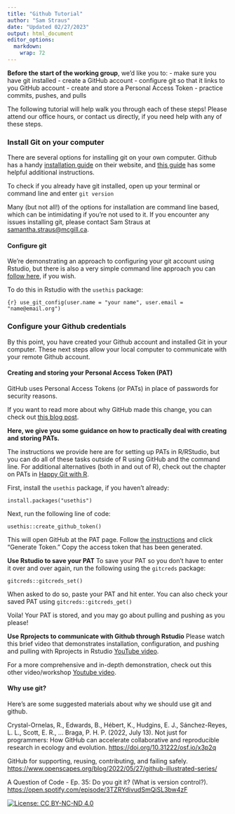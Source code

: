 ```yaml
---
title: "Github Tutorial"
author: "Sam Straus"
date: "Updated 02/27/2023"
output: html_document
editor_options: 
  markdown: 
    wrap: 72
---
```


**Before the start of the working group**, we'd like you to: - make sure
you have git installed - create a GitHub account - configure git so that
it links to you GitHub account - create and store a Personal Access
Token - practice commits, pushes, and pulls

The following tutorial will help walk you through each of these steps!
Please attend our office hours, or contact us directly, if you need help
with any of these steps.

### Install Git on your computer

There are several options for installing git on your own computer.
Github has a handy [installation
guide](https://github.com/git-guides/install-git) on their website, and
[this guide](https://happygitwithr.com/install-git.html) has some
helpful additional instructions.

To check if you already have git installed, open up your terminal or
command line and enter `git version`

Many (but not all!) of the options for installation are command line
based, which can be intimidating if you're not used to it. If you
encounter any issues installing git, please contact Sam Straus at
[samantha.straus\@mcgill.ca](mailto:samantha.straus@mcgill.ca){.email}.

#### Configure git

We're demonstrating an approach to configuring your git account using
Rstudio, but there is also a very simple command line approach you can
[follow here](https://happygitwithr.com/hello-git.html), if you wish.

To do this in Rstudio with the `usethis` package:

`{r} use_git_config(user.name = "your name", user.email = "name@email.org")`

### Configure your Github credentials

By this point, you have created your Github account and installed Git in
your computer. These next steps allow your local computer to communicate
with your remote Github account.

#### Creating and storing your Personal Access Token (PAT)

GitHub uses Personal Access Tokens (or PATs) in place of passwords for
security reasons.

If you want to read more about why GitHub made this change, you can
check out [this blog
post](https://github.blog/2020-07-30-token-authentication-requirements-for-api-and-git-operations/#background).

**Here, we give you some guidance on how to practically deal with
creating and storing PATs.**

The instructions we provide here are for setting up PATs in R/RStudio,
but you can do all of these tasks outside of R using GitHub and the
command line. For additional alternatives (both in and out of R), check
out the chapter on PATs in [Happy Git with
R](https://happygitwithr.com/https-pat.html?q=personal%20acces#https-pat).

First, install the `usethis` package, if you haven't already:

`install.packages("usethis")`

Next, run the following line of code:

`usethis::create_github_token()`

This will open GitHub at the PAT page. Follow [the
instructions](https://docs.github.com/en/authentication/keeping-your-account-and-data-secure/creating-a-personal-access-token)
and click "Generate Token." Copy the access token that has been
generated.

**Use Rstudio to save your PAT** To save your PAT so you don't have to
enter it over and over again, run the following using the `gitcreds`
package:

`gitcreds::gitcreds_set()`

When asked to do so, paste your PAT and hit enter. You can also check
your saved PAT using `gitcreds::gitcreds_get()`

Voila! Your PAT is stored, and you may go about pulling and pushing as
you please!

**Use Rprojects to communicate with Github through Rstudio** Please
watch this brief video that demonstrates installation, configuration,
and pushing and pulling with Rprojects in Rstudio [YouTube
video](https://www.youtube.com/watch?v=J5Vn6ZNa0xs).

For a more comprehensive and in-depth demonstration, check out this
other video/workshop [Youtube video](https://youtu.be/F2HaWcqDvMI).

#### Why use git?

Here's are some suggested materials about why we should use git and
github.

Crystal-Ornelas, R., Edwards, B., Hébert, K., Hudgins, E. J.,
Sánchez-Reyes, L. L., Scott, E. R., ... Braga, P. H. P. (2022, July 13).
Not just for programmers: How GitHub can accelerate collaborative and
reproducible research in ecology and evolution.
<https://doi.org/10.31222/osf.io/x3p2q>

GitHub for supporting, reusing, contributing, and failing safely.
<https://www.openscapes.org/blog/2022/05/27/github-illustrated-series/>

A Question of Code - Ep. 35: Do you git it? (What is version control?).
<https://open.spotify.com/episode/3TZRYdivudSmQiSL3bw4zF>

[![License: CC BY-NC-ND
4.0](https://licensebuttons.net/l/by-nc-nd/4.0/80x15.png)](https://creativecommons.org/licenses/by-nc-nd/4.0/)
